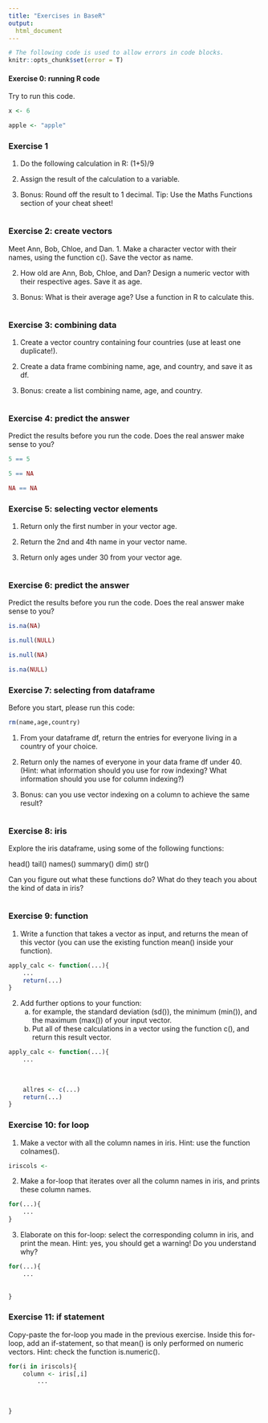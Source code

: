 ```yaml
---
title: "Exercises in BaseR"
output:
  html_document
---
```

```r
# The following code is used to allow errors in code blocks.
knitr::opts_chunk$set(error = T)
```


#### Exercise 0: running R code

Try to run this code.

```r
x <- 6

apple <- "apple"
```


### Exercise 1

1. Do the following calculation in R: (1+5)/9

2. Assign the result of the calculation to a variable.

3. Bonus: Round off the result to 1 decimal. Tip: Use the Maths Functions section of your cheat sheet!

```r


```


### Exercise 2: create vectors

Meet Ann, Bob, Chloe, and Dan.
1. Make a character vector with their names, using the function c(). Save the vector as name.

2. How old are Ann, Bob, Chloe, and Dan? Design a numeric vector with their respective ages. Save it as age.

3. Bonus: What is their average age? Use a function in R to calculate this.

```r


```


### Exercise 3: combining data

1. Create a vector country containing four countries (use at least one duplicate!).

2. Create a data frame combining name, age, and country, and save it as df.

3. Bonus: create a list combining name, age, and country.

```r

```


### Exercise 4: predict the answer

Predict the results before you run the code. Does the real answer make sense to you?

```r
5 == 5

5 == NA

NA == NA
```


### Exercise 5: selecting vector elements

1. Return only the first number in your vector age.

2. Return the 2nd and 4th name in your vector name.

3. Return only ages under 30 from your vector age.

```r

```


### Exercise 6: predict the answer

Predict the results before you run the code. Does the real answer make sense to you?

```r
is.na(NA)

is.null(NULL)

is.null(NA)

is.na(NULL)
```


### Exercise 7: selecting from dataframe

Before you start, please run this code:
```r
rm(name,age,country)
```

1. From your dataframe df, return the entries for everyone living in a country of your choice.

2. Return only the names of everyone in your data frame df under 40. 
   (Hint: what information should you use for row indexing? 
	 What information should you use for column indexing?)
	
3. Bonus: can you use vector indexing on a column to achieve the same result?
	
```r

```


### Exercise 8: iris

Explore the iris dataframe, using some of the following functions: 

head()
tail()
names()
summary()
dim()
str()

Can you figure out what these functions do? What do they teach you about the kind of data in iris?

```r

```


### Exercise 9: function

1. Write a function that takes a vector as input, and returns the mean of this vector (you can use the existing function mean() inside your function).

```r
apply_calc <- function(...){
    ...
    return(...)
}
```

2. Add further options to your function: 
   a. for example, the standard deviation (sd()), the minimum (min()), and the maximum (max()) of your input vector. 
   b. Put all of these calculations in a vector using the function c(), and return this result vector.


```r
apply_calc <- function(...){
    ...
     
     
     
    allres <- c(...)
    return(...)
}

```


### Exercise 10: for loop

1. Make a vector with all the column names in iris. 
   Hint: use the function colnames().

```r
iriscols <- 
```

2. Make a for-loop that iterates over all the column names in iris, and prints these column names.

```r
for(...){
    ...
}
```

3. Elaborate on this for-loop: select the corresponding column in iris, and print the mean. Hint: yes, you should get a warning! Do you understand why?

```r
for(...){
    ...
    
     
}
```



### Exercise 11: if statement

Copy-paste the for-loop you made in the previous exercise. Inside this for-loop, add an if-statement, so that mean() is only performed on numeric vectors. Hint: check the function is.numeric().

```r
for(i in iriscols){
    column <- iris[,i]
		...
         
         
     
}
```
